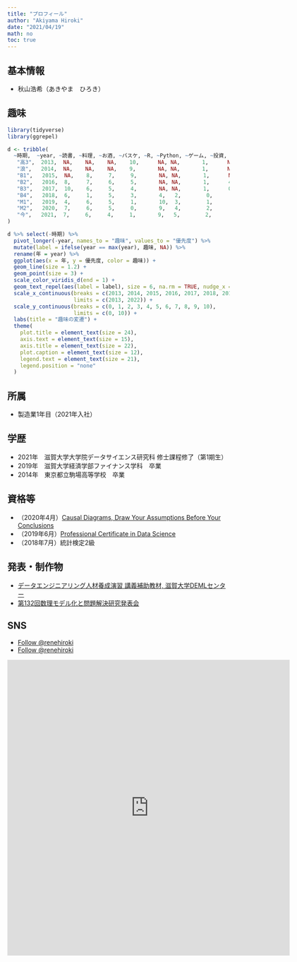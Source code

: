 ```yaml
---
title: "プロフィール"
author: "Akiyama Hiroki"
date: "2021/04/19"
math: no
toc: true
---
```


## 基本情報

* 秋山浩希（あきやま　ひろき）

## 趣味

```r
library(tidyverse)
library(ggrepel)

d <- tribble(
  ~時期,  ~year, ~読書, ~料理, ~お酒, ~バスケ, ~R, ~Python, ~ゲーム, ~投資,
   "高3",  2013,  NA,    NA,    NA,    10,      NA, NA,       1,      NA,
   "浪",   2014,  NA,    NA,    NA,    9,       NA, NA,       1,      NA,
   "B1",   2015,  NA,    8,     7,     9,       NA, NA,       1,      NA,
   "B2",   2016,  8,     7,     6,     5,       NA, NA,       1,      4,
   "B3",   2017,  10,    6,     5,     4,       NA, NA,       1,      0,
   "B4",   2018,  6,     1,     5,     3,       4,   2,        0,      0,
   "M1",   2019,  4,     6,     5,     1,       10,  3,        1,      2,
   "M2",   2020,  7,     6,     5,     0,       9,   4,        2,      1,
   "今",   2021,  7,     6,     4,     1,       9,   5,        2,      3,
)
```


```r
d %>% select(-時期) %>%
  pivot_longer(-year, names_to = "趣味", values_to = "優先度") %>% 
  mutate(label = ifelse(year == max(year), 趣味, NA)) %>% 
  rename(年 = year) %>% 
  ggplot(aes(x = 年, y = 優先度, color = 趣味)) +
  geom_line(size = 1.2) +
  geom_point(size = 3) +
  scale_color_viridis_d(end = 1) +
  geom_text_repel(aes(label = label), size = 6, na.rm = TRUE, nudge_x = Inf, ) + 
  scale_x_continuous(breaks = c(2013, 2014, 2015, 2016, 2017, 2018, 2019, 2020, 2021),
                     limits = c(2013, 2022)) +
  scale_y_continuous(breaks = c(0, 1, 2, 3, 4, 5, 6, 7, 8, 9, 10),
                     limits = c(0, 10)) +
  labs(title = "趣味の変遷") +
  theme(
    plot.title = element_text(size = 24),
    axis.text = element_text(size = 15),
    axis.title = element_text(size = 22),
    plot.caption = element_text(size = 12),
    legend.text = element_text(size = 21),
    legend.position = "none"
  )
```




## 所属

* 製造業1年目（2021年入社）

## 学歴

* 2021年　滋賀大学大学院データサイエンス研究科 修士課程修了（第1期生）
* 2019年　滋賀大学経済学部ファイナンス学科　卒業
* 2014年　東京都立駒場高等学校　卒業

## 資格等

<ul>
<li>（2020年4月）<a href="https://courses.edx.org/certificates/bf92d08c03604b18807cdd0c56c641a8" target="_blank" rel="noopener noreferrer">Causal Diagrams, Draw Your Assumptions Before Your Conclusions</a></li>
<li>（2019年6月）<a href="https://credentials.edx.org/credentials/9968f2eacedd4af892bf888b3099826b/" target="_blank" rel="noopener noreferrer">Professional Certificate in Data Science</a></li>
<li>（2018年7月）統計検定2級</li>
</ul>


## 発表・制作物

<ul>
<li><a href="https://www.ds.shiga-u.ac.jp/DEML/education.html" target="_blank" rel="noopener noreferrer">
データエンジニアリング人材養成演習 講義補助教材, 滋賀大学DEMLセンター</a></li>
<li><a href="https://www.ipsj.or.jp/kenkyukai/event/mps132.html" target="_blank" rel="noopener noreferrer">
第132回数理モデル化と問題解決研究発表会</a></li>
</ul>

## SNS

<!-- Place this tag in your head or just before your close body tag. -->
<script async defer src="https://buttons.github.io/buttons.js"></script>

<ul>
<li><a href="https://twitter.com/renehiroki?ref_src=twsrc%5Etfw" class="twitter-follow-button" data-show-count="false">Follow @renehiroki</a><script async src="https://platform.twitter.com/widgets.js" charset="utf-8"></script></li>
<li>
<a class="github-button" href="https://github.com/renehiroki" data-color-scheme="no-preference: dark; light: dark; dark: light;" aria-label="Follow @renehiroki on GitHub">Follow @renehiroki</a></li>
</ul>


<iframe src="https://docs.google.com/forms/d/e/1FAIpQLSetA5EjYBDIbQ4yCBmxEaFiut0ezq6PdFp6yVVttaL-geGdNQ/viewform?embedded=true" width="640" height="670" frameborder="0" marginheight="0" marginwidth="0">読み込んでいます…</iframe>
